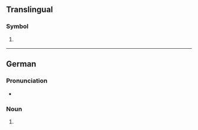 {{also|kw|kW|.kw|kw-}}
==Translingual==

===Symbol===
{{mul-symbol}}

# {{ISO 3166|1|2|Kuwait}}
#: {{syn|mul|KWT|qq1={{w|ISO 3166-1 alpha-3|alpha-3}}}}

{{c|mul|Kuwait}}

----

==German==

===Pronunciation===
* {{audio|de|De-KW.ogg|Audio}}

===Noun===
{{head|de|noun}}

# {{abbreviation of|de|Kalenderwoche}}

{{C|de|Calendar terms}}